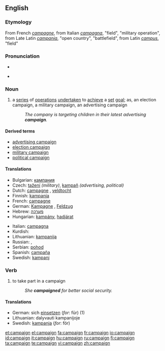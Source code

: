 ==English==
{{wikipedia}}

===Etymology===
From French ''[[campagne]]'', from Italian ''[[campagna]]'', "field", "military operation", from Late Latin ''[[campania]]'', "open country", "battlefield", from Latin ''[[campus]]'', "field"

===Pronunciation===
* {{audio|en-us-campaign.ogg|Audio (US)}}

* {{rhymes|eɪn}}

===Noun===
{{en-noun}}

# a [[series]] of [[operation]]s [[undertaken]] to [[achieve]] a [[set]] [[goal]]; as, an election campaign, a military campaign, an advertising campaign
#: ''The company is targeting children in their latest advertising '''campaign'''.''

====Derived terms====
* [[advertising campaign]]
* [[election campaign]]
* [[military campaign]]
* [[political campaign]]

====Translations====
{{top}}
* Bulgarian: [[кампания]] {{f}}
* Czech: [[tažení]] {{n}} ''(military)'', [[kampaň]] {{f}} ''(advertising, political)''
* Dutch: [[campagne]] {{f}}, [[veldtocht]] {{m}}
* Finnish: [[kampanja]]
* French: [[campagne]] {{f}}
* German: [[Kampagne]] {{f}}, [[Feldzug]] {{m}}
* Hebrew: [[מערכה]] {{f}}
* Hungarian: [[kampány]], [[hadjárat]]
{{mid}}
* Italian: [[campagna]] {{f}}
* Kurdish: {{KUchar|[[حه‌مله‌]]}}
* Lithuanian: [[kampanija]]
* Russian: {{t|ru|поход|m|tr=poxód}}, {{t|ru|кампания|f|tr=kampánija}}
* Serbian: [[pohod]] {{m}}
* Spanish: [[campaña]] {{f}}
* Swedish: [[kampanj]]
{{bottom}}

===Verb===
{{en-verb}}

# {{intransitive}} to take part in a campaign
#: ''She '''campaigned''' for better social security.''

====Translations====
* German: sich [[einsetzen]] (''for'': für) (1)
* Lithuanian: dalyvauti kampanijoje
* Swedish: [[kampanja]] (''for'': för)

[[et:campaign]]
[[el:campaign]]
[[fa:campaign]]
[[fr:campaign]]
[[io:campaign]]
[[id:campaign]]
[[it:campaign]]
[[hu:campaign]]
[[ru:campaign]]
[[fi:campaign]]
[[ta:campaign]]
[[te:campaign]]
[[vi:campaign]]
[[zh:campaign]]